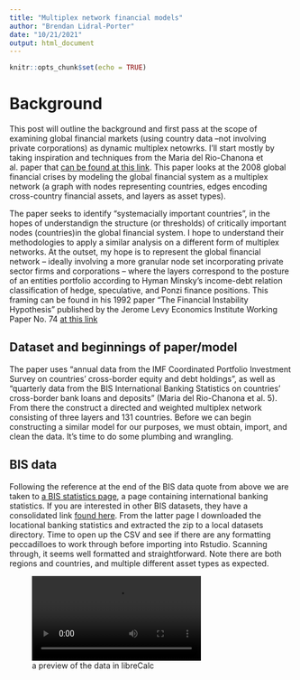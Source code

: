 ```yaml
---
title: "Multiplex network financial models"
author: "Brendan Lidral-Porter"
date: "10/21/2021"
output: html_document
---
```


```r
knitr::opts_chunk$set(echo = TRUE)

```
# Background

This post will outline the background and first pass at the scope of examining global financial markets (using country data --not involving private corporations) as dynamic multiplex netowrks. I'll start mostly by taking inspiration and techniques from the Maria del Rio-Chanona et al. paper that [can be found at this link](https://appliednetsci.springeropen.com/articles/10.1007/s41109-020-00301-2). This paper looks at the 2008 global financial crises by modeling the global financial system as a multiplex network (a graph with nodes representing countries, edges encoding cross-country financial assets, and layers as asset types).

The paper seeks to identify "systemacially important countries", in the hopes of understandign the structure (or thresholds) of critically important nodes (countries)in the global financial system. I hope to understand their methodologies to apply a similar analysis on a different form of multiplex networks. At the outset, my hope is to represent the global financial network -- ideally involving a more granular node set incorporating private sector firms and corporations -- where the layers correspond to the posture of an entities portfolio according to Hyman Minsky's income-debt relation classification of hedge, speculative, and Ponzi finance positions. This framing can be found in his 1992 paper "The Financial Instability Hypothesis" published by the Jerome Levy Economics Institute Working Paper No. 74 [at this link](https://papers.ssrn.com/sol3/papers.cfm?abstract_id=161024)

## Dataset and beginnings of paper/model

The paper uses "annual data from the IMF Coordinated Portfolio Investment Survey on countries' cross-border equity and debt holdings", as well as "quarterly data from the BIS International Banking Statistics on countries' cross-border bank loans and deposits" (Maria del Rio-Chanona et al. 5). From there the construct a directed and weighted multiplex network consisting of three layers and 131 countries. Before we can begin constructing a similar model for our purposes, we must obtain, import, and clean the data. It's time to do some plumbing and wrangling.

## BIS data

Following the reference at the end of the BIS data quote from above we are taken to [a BIS statistics page](https://www.bis.org/statistics/rppb1807.htm), a page containing international banking statistics. If you are interested in other BIS datasets, they have a consolidated link [found here](https://www.bis.org/statistics/full_data_sets.htm). From the latter page I downloaded the locational banking statistics and extracted the zip to a local datasets directory. Time to open up the CSV and see if there are any formatting peccadilloes to work through before importing into Rstudio. Scanning through, it seems well formatted and straightforward. Note there are both regions and countries, and multiple different asset types as expected.

![a preview of the data in libreCalc](~/Documents/Analyses/minimal-mistakes/img/posts/multiplex_financial_markets/BISI_data_csv_preview.mp4)



